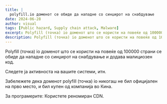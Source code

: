```yaml
---
title: |
  polyfill.io доменот се обиде да нападне со синџирот на снабдување
date: 2024-06-28
author: visual
tags: [Public hazard, Supply chain attack, Malware]
excerpt: Polyfill (точка) io доменот што се користи на повеќе од 100000 страни се обиде да нападне со синџирот на снабдување.
description: Polyfill (точка) io доменот што се користи на повеќе од 100000 страни се обиде да нападне со синџирот на снабдување.
---
```



Polyfill (точка) io доменот што се користи на повеќе од 100000 страни се обиде да нападне со синџирот на снабдување и додава малициозен код.

Следете ја активноста на вашите системи, итн.

Забележете дека доменот polyfill (точка) io никогаш не бил официјален на прво место, и бил купен од компанија во Кина.

За програмерите: Користете реномиран CDN.

<LinkPreview id="https://sansec.io/research/polyfill-supply-chain-attack" />
 
<LinkPreview id="https://github.com/polyfillpolyfill/polyfill-service/issues/2873" />
